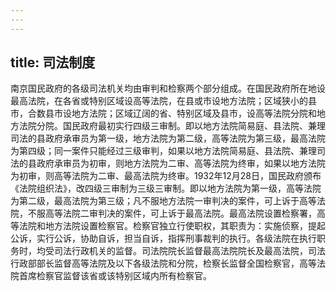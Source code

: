 ```yaml
---
---
---
```

title: 司法制度
---



南京国民政府的各级司法机关均由审判和检察两个部分组成。在国民政府所在地设最高法院，在各省或特别区域设高等法院，在县或市设地方法院；区域狭小的县市，合数县市设地方法院；区域辽阔的省、特别区域及县市，设高等法院分院和地方法院分院。国民政府最初实行四级三审制。即以地方法院简易庭、县法院、兼理司法的县政府承审员为第一级，地方法院为第二级，高等法院为第三级，最高法院为第四级；同一案件只能经过三级审判，如果以地方法院简易庭、县法院、兼理司法的县政府承审员为初审，则地方法院为二审、高等法院为终审，如果以地方法院为初审，则高等法院为二审、最高法院为终审。1932年12月28日，国民政府颁布《法院组织法》，改四级三审制为三级三审制。即以地方法院为第一级，高等法院为第二级，最高法院为第三级；凡不服地方法院一审判决的案件，可上诉于高等法院，不服高等法院二审判决的案件，可上诉于最高法院。最高法院设置检察署，高等法院和地方法院设置检察官。检察官独立行使职权，其职责为：实施侦察，提起公诉，实行公诉，协助自诉，担当自诉，指挥刑事裁判的执行。各级法院在执行职务时，均受司法行政机关的监督。司法院院长监督最高法院院长及最高法院，司法行政部部长监督高等法院及以下各级法院和分院，检察长监督全国检察官，高等法院首席检察官监督该省或该特别区域内所有检察官。